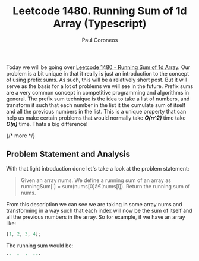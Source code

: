 ﻿---
title: "Leetcode 1480. Running Sum of 1d Array (Typescript)"
description: "Solution to Leetcode 1480 - Running Sum of 1d Array (Typescript)"
pubDate: 2025-05-07
author: "Paul Coroneos"
tags: ["leetcode", "algorithms", "typescript", "prefix sum"]
---

Today we will be going over [Leetcode 1480 - Running Sum of 1d Array](https://leetcode.com/problems/running-sum-of-1d-array/description/). Our problem is a bit unique in that it really is just an introduction to the concept of using prefix sums. As such, this will be a relatively short post. But it will serve as the basis for a lot of problems we will see in the future. Prefix sums are a very common concept in competitive programming and algorithms in general. The prefix sum technique is the idea to take a list of numbers, and transform it such that each number in the list it the cumulate sum of itself and all the previous numbers in the list. This is a unique property that can help us make certain problems that would normally take **_O(n^2)_** time take **_O(n)_** time. Thats a big difference!

{/* more */}

## Problem Statement and Analysis

With that light introduction done let's take a look at the problem statement:

> Given an array nums. We define a running sum of an array as runningSum[i] = sum(nums[0]â€¦nums[i]). Return the running sum of nums.

From this description we can see we are taking in some array nums and transforming in a way such that each index will now be the sum of itself and all the previous numbers in the array. So for example, if we have an array like:

```typescript
[1, 2, 3, 4];
```

The running sum would be:

```typescript
[1, 3, 6, 10];
```

We can accomplish this using a simple for loop and simple addition of the current index value and the value we calculated in the previous index. The only caveat is that we need to make sure that when we look "backwards" we don't inadvertently go out of bounds. This is easily solved by simply starting our loop at index 1 and setting the initial value of the running sum to the first index of the array's value.

## Solution

```typescript
function runningSum(nums: number[]): number[] {
  const runningSum = [nums[0]];
  for (let i = 1; i < nums.length; i++) {
    runningSum[i] = nums[i] + runningSum[i - 1];
  }

  return runningSum;
}
```

(Note: I am using a new array and not updating the original array. You could simplify this and just directly update the original array. Always read the requirements of the problem you are solving to see whether keeping a copy of the original array is useful or not.)

## Time and Space Complexity Analysis

This is going to be the shortest time and space complexity analysis I have ever done. ðŸ˜‚ A single for loop has time complexity **_O(n)_**. Now for space complexity because I created a new array that matches the length of the data it's actually **_O(n)_**. However of course if you modify the nums passed in the function arguments then the space complexity becomes **_O(1)_**. But again depending on the requirements of the problem you solve that may or may not be practical.

Thanks and best of luck on your coding journey!

